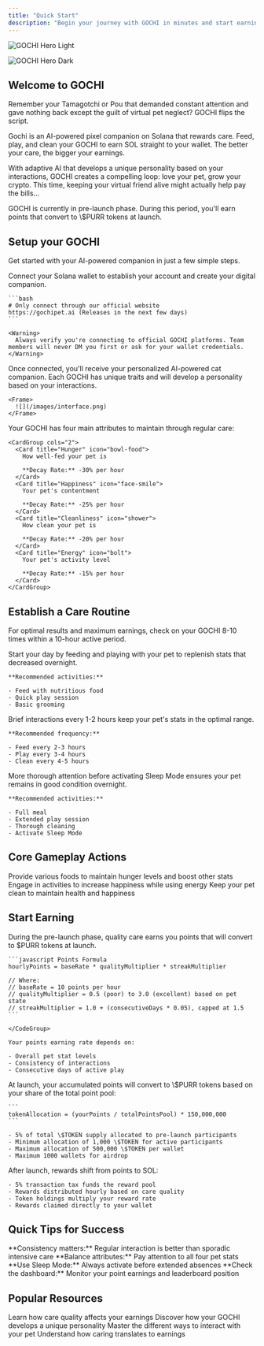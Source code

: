 ```yaml
---
title: "Quick Start"
description: "Begin your journey with GOCHI in minutes and start earning rewards"
---
```


<img
  className="block dark:hidden"
  src="/images/banner.jpg"
  alt="GOCHI Hero Light"
/>

<img
  className="hidden dark:block"
  src="/images/banner.jpg"
  alt="GOCHI Hero Dark"
/>

## Welcome to GOCHI

Remember your Tamagotchi or Pou that demanded constant attention and gave nothing back except the guilt of virtual pet neglect? GOCHI flips the script.

Gochi is an AI-powered pixel companion on Solana that rewards care. Feed, play, and clean your GOCHI to earn SOL straight to your wallet. The better your care, the bigger your earnings.

With adaptive AI that develops a unique personality based on your interactions, GOCHI creates a compelling loop: love your pet, grow your crypto. This time, keeping your virtual friend alive might actually help pay the bills...

<Note>
  GOCHI is currently in pre-launch phase. During this period, you'll earn points that convert to \$PURR tokens at launch.
</Note>

## Setup your GOCHI

Get started with your AI-powered companion in just a few simple steps.

<Steps>
  <Step title="Create Your Account">
    Connect your Solana wallet to establish your account and create your digital companion.

    ```bash
    # Only connect through our official website
    https://gochipet.ai (Releases in the next few days)
    ```

    <Warning>
      Always verify you're connecting to official GOCHI platforms. Team members will never DM you first or ask for your wallet credentials.
    </Warning>
  </Step>
  <Step title="Meet Your GOCHI">
    Once connected, you'll receive your personalized AI-powered cat companion. Each GOCHI has unique traits and will develop a personality based on your interactions.

    <Frame>
      ![](/images/interface.png)
    </Frame>
  </Step>
  <Step title="Understand Basic Care">
    Your GOCHI has four main attributes to maintain through regular care:

    <CardGroup cols="2">
      <Card title="Hunger" icon="bowl-food">
        How well-fed your pet is

        **Decay Rate:** -30% per hour
      </Card>
      <Card title="Happiness" icon="face-smile">
        Your pet's contentment

        **Decay Rate:** -25% per hour
      </Card>
      <Card title="Cleanliness" icon="shower">
        How clean your pet is

        **Decay Rate:** -20% per hour
      </Card>
      <Card title="Energy" icon="bolt">
        Your pet's activity level

        **Decay Rate:** -15% per hour
      </Card>
    </CardGroup>
  </Step>
</Steps>

## Establish a Care Routine

For optimal results and maximum earnings, check on your GOCHI 8-10 times within a 10-hour active period.

<AccordionGroup>
  <Accordion title="Morning Care" icon="sun">
    Start your day by feeding and playing with your pet to replenish stats that decreased overnight.

    **Recommended activities:**

    - Feed with nutritious food
    - Quick play session
    - Basic grooming
  </Accordion>
  <Accordion title="Regular Check-ins" icon="clock">
    Brief interactions every 1-2 hours keep your pet's stats in the optimal range.

    **Recommended frequency:**

    - Feed every 2-3 hours
    - Play every 3-4 hours
    - Clean every 4-5 hours
  </Accordion>
  <Accordion title="Evening Care" icon="moon">
    More thorough attention before activating Sleep Mode ensures your pet remains in good condition overnight.

    **Recommended activities:**

    - Full meal
    - Extended play session
    - Thorough cleaning
    - Activate Sleep Mode
  </Accordion>
</AccordionGroup>

## Core Gameplay Actions

<CardGroup cols="3">
  <Card title="Feeding" icon="utensils" href="https://docs.gochipet.ai/Care-Activities">
    Provide various foods to maintain hunger levels and boost other stats
  </Card>
  <Card title="Playing" icon="game-console-handheld" href="https://docs.gochipet.ai/Care-Activities">
    Engage in activities to increase happiness while using energy
  </Card>
  <Card title="Cleaning" icon="broom" href="https://docs.gochipet.ai/Care-Activities">
    Keep your pet clean to maintain health and happiness
  </Card>
</CardGroup>

## Start Earning

During the pre-launch phase, quality care earns you points that will convert to \$PURR tokens at launch.

<Tabs>
  <Tab title="Points Earning">
    <CodeGroup>

    ```javascript Points Formula
    hourlyPoints = baseRate * qualityMultiplier * streakMultiplier
    
    // Where:
    // baseRate = 10 points per hour
    // qualityMultiplier = 0.5 (poor) to 3.0 (excellent) based on pet state
    // streakMultiplier = 1.0 + (consecutiveDays * 0.05), capped at 1.5
    ```

    </CodeGroup>

    Your points earning rate depends on:

    - Overall pet stat levels
    - Consistency of interactions
    - Consecutive days of active play
  </Tab>
  <Tab title="Token Conversion">
    At launch, your accumulated points will convert to \$PURR tokens based on your share of the total point pool:

    ```
    tokenAllocation = (yourPoints / totalPointsPool) * 150,000,000
    ```

    - 5% of total \$TOKEN supply allocated to pre-launch participants
    - Minimum allocation of 1,000 \$TOKEN for active participants
    - Maximum allocation of 500,000 \$TOKEN per wallet
    - Maximum 1000 wallets for airdrop
  </Tab>
  <Tab title="Post-Launch Rewards">
    After launch, rewards shift from points to SOL:

    - 5% transaction tax funds the reward pool
    - Rewards distributed hourly based on care quality
    - Token holdings multiply your reward rate
    - Rewards claimed directly to your wallet
  </Tab>
</Tabs>

## Quick Tips for Success

<Check>
  **Consistency matters:** Regular interaction is better than sporadic intensive care
</Check>

<Check>
  **Balance attributes:** Pay attention to all four pet stats
</Check>

<Check>
  **Use Sleep Mode:** Always activate before extended absences
</Check>

<Check>
  **Check the dashboard:** Monitor your point earnings and leaderboard position
</Check>

## Popular Resources

<CardGroup cols="2">
  <Card title="Pet Stats & Needs" icon="chart-line" href="https://docs.gochipet.ai/Pet-Stats">
    Learn how care quality affects your earnings
  </Card>
  <Card title="AI Personality System" icon="robot" href="https://docs.gochipet.ai/AI-Personality">
    Discover how your GOCHI develops a unique personality
  </Card>
  <Card title="Care Activities" icon="hand-holding-heart" href="https://docs.gochipet.ai/Care-Activities">
    Master the different ways to interact with your pet
  </Card>
  <Card title="Earning Mechanics" icon="coins" href="https://docs.gochipet.ai/Care-To-Earn">
    Understand how caring translates to earnings
  </Card>
</CardGroup>